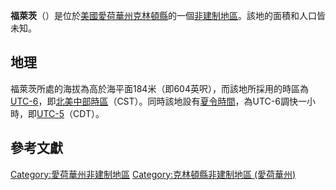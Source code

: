 {{noteTA
|G1=USState
|G2=地名
|G3=Unit
}}
{{Infobox settlement
|official_name            = 福萊茨
|native_name = Folletts
|settlement_type          = [[非建制地區|非建制地區]]
|image_skyline            = 
|imagesize                = 
|image_map                = 
|mapsize                  = 
|pushpin_map              = USA Iowa
|pushpin_label            = 福萊茨
|pushpin_label_position   = top
|pushpin_map_caption      = 福萊茨在愛荷華州的位置
|subdivision_type         = [[世界政區索引|國家]]
|subdivision_type1        = [[美国州份|州份]]
|subdivision_type2        = [[愛荷華州行政区划|縣]]
|subdivision_name         = [[美国|美国]]
|subdivision_name1        = [[愛荷華州|愛荷華州]]
|subdivision_name2        = [[克林頓縣_(愛荷華州)|克林頓縣]]
|elevation_ft             = 604
|elevation_m              = 184
|area_total_km2           = 
|area_total_sq_mi         = 
|area_land_km2            = 
|area_land_sq_mi          = 
|area_water_km2           = 
|area_water_sq_mi         = 
|population_as_of         = 2010
|population_footnotes     = 
|population_total         = 
|population_metro         = 
|population_density_km2   = auto
|population_density_sq_mi = auto
|timezone                 = [[北美中部时区|北美中部时区]]
|utc_offset               = -6
|coordinates              = {{coord|41|44|55|N|90|21|17|W|display=inline,title}}
| coor_pinpoint           = 
| coordinates_footnotes   = 
|timezone_DST             = CDT
|utc_offset_DST           = -5
|postal_code_type         = [[美國郵區編號|郵區編號]]
|postal_code              = 
|area_code                = {{link-en|电话区号563|Area code 563|563}}
|blank_name = [[地名信息系统|GNIS ID]]
|blank_info = 456655<ref name="GNIS">{{cite gnis|456655|Folletts}}</ref>
}}
'''福萊茨'''（{{lang-en|Folletts}}）是位於[[美國|美國]][[愛荷華州|愛荷華州]][[克林頓縣_(愛荷華州)|克林頓縣]]的一個[[非建制地區|非建制地區]]。該地的面積和人口皆未知。

== 地理 ==
福萊茨所處的海拔為高於海平面184米（即604英呎），而該地所採用的時區為[[UTC-6|UTC-6]]，即[[北美中部時區|北美中部時區]]（CST）。同時該地設有[[夏令時間|夏令時間]]，為UTC-6調快一小時，即[[UTC-5|UTC-5]]（CDT）。

== 參考文獻 ==
{{reflist}}

{{克林頓縣 (愛荷華州)}}

{{DEFAULTSORT:Folletts}}
[[Category:愛荷華州非建制地區|Category:愛荷華州非建制地區]]
[[Category:克林頓縣非建制地區_(愛荷華州)|Category:克林頓縣非建制地區 (愛荷華州)]]

{{Iowa-geo-stub}}